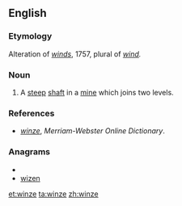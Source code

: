 ==English==

===Etymology===
Alteration of ''[[winds]]'', 1757, plural of ''[[wind]].''

===Noun===
{{en-noun}}

# A [[steep]] [[shaft]] in a [[mine]] which joins two levels.

===References===
*''[http://www.merriam-webster.com/dictionary/winze winze]'', ''Merriam-Webster Online Dictionary''.

===Anagrams===
* {{alphagram|einwz}}
* [[wizen#English|wizen]]

[[et:winze]]
[[ta:winze]]
[[zh:winze]]